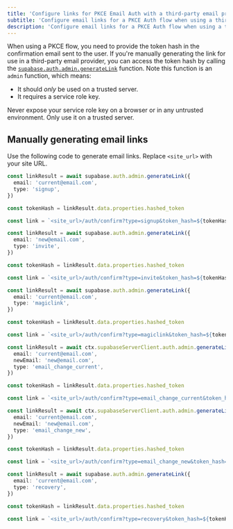 ```yaml
---
title: 'Configure links for PKCE Email Auth with a third-party email provider'
subtitle: 'Configure email links for a PKCE Auth flow when using a third-party email provider.'
description: 'Configure email links for a PKCE Auth flow when using a third-party email provider.'
---
```


When using a PKCE flow, you need to provide the token hash in the confirmation email sent to the user. If you're manually generating the link for use in a third-party email provider, you can access the token hash by calling the [`supabase.auth.admin.generateLink`](/docs/reference/javascript/auth-admin-generatelink) function. Note this function is an `admin` function, which means:

- It should _only_ be used on a trusted server.
- It requires a service role key.

<Admonition type="danger">

Never expose your service role key on a browser or in any untrusted environment. Only use it on a trusted server.

</Admonition>

## Manually generating email links

Use the following code to generate email links. Replace `<site_url>` with your site URL.

<Tabs defaultId="signup" queryGroup="template" scrollable type="underlined" size="small">

<TabPanel id="signup" label="Confirm email signup">

```ts
const linkResult = await supabase.auth.admin.generateLink({
  email: 'current@email.com',
  type: 'signup',
})

const tokenHash = linkResult.data.properties.hashed_token

const link = `<site_url>/auth/confirm?type=signup&token_hash=${tokenHash}`
```

</TabPanel>

<TabPanel id="invite" label="Invite a user">

```ts
const linkResult = await supabase.auth.admin.generateLink({
  email: 'new@email.com',
  type: 'invite',
})

const tokenHash = linkResult.data.properties.hashed_token

const link = `<site_url>/auth/confirm?type=invite&token_hash=${tokenHash}`
```

</TabPanel>

<TabPanel id="magic-link" label="Magic link">

```ts
const linkResult = await supabase.auth.admin.generateLink({
  email: 'current@email.com',
  type: 'magiclink',
})

const tokenHash = linkResult.data.properties.hashed_token

const link = `<site_url>/auth/confirm?type=magiclink&token_hash=${tokenHash}`
```

</TabPanel>

<TabPanel id="change-email-current" label="Change email address (sent to old email)">

```ts
const linkResult = await ctx.supabaseServerClient.auth.admin.generateLink({
  email: 'current@email.com',
  newEmail: 'new@email.com',
  type: 'email_change_current',
})

const tokenHash = linkResult.data.properties.hashed_token

const link = `<site_url>/auth/confirm?type=email_change_current&token_hash=${tokenHash}`
```

</TabPanel>

<TabPanel id="change-email-new" label="Change email address (sent to new email)">

```ts
const linkResult = await ctx.supabaseServerClient.auth.admin.generateLink({
  email: 'current@email.com',
  newEmail: 'new@email.com',
  type: 'email_change_new',
})

const tokenHash = linkResult.data.properties.hashed_token

const link = `<site_url>/auth/confirm?type=email_change_new&token_hash=${tokenHash}`
```

</TabPanel>

<TabPanel id="recovery" label="Password recovery">

```ts
const linkResult = await supabase.auth.admin.generateLink({
  email: 'current@email.com',
  type: 'recovery',
})

const tokenHash = linkResult.data.properties.hashed_token

const link = `<site_url>/auth/confirm?type=recovery&token_hash=${tokenHash}`
```

</TabPanel>

</Tabs>
